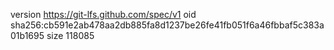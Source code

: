 version https://git-lfs.github.com/spec/v1
oid sha256:cb591e2ab478aa2db885fa8d1237be26fe41fb051f6a46fbbaf5c383a01b1695
size 118085
